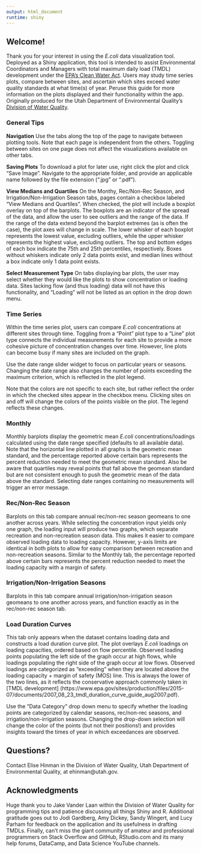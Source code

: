 ```yaml
---
output: html_document
runtime: shiny
---
```


## Welcome!

Thank you for your interest in using the *E.coli* data visualization tool. Deployed as a Shiny application, this tool is intended to assist Environmental Coordinators and Managers with total maximum daily load (TMDL) development under the [EPA's Clean Water Act](https://www.epa.gov/laws-regulations/summary-clean-water-act). Users may study time series plots, compare between sites, and ascertain which sites exceed water quality standards at what time(s) of year. Peruse this guide for more information on the plots displayed and their functionality within the app. Originally produced for the Utah Department of Environmental Quality's [Division of Water Quality](https://deq.utah.gov/division-water-quality).

### General Tips

**Navigation**
Use the tabs along the top of the page to navigate between plotting tools. Note that each page is independent from the others. Toggling between sites on one page does not affect the visualizations available on other tabs.

**Saving Plots**
To download a plot for later use, right click the plot and click "Save Image". Navigate to the appropriate folder, and provide an applicable name followed by the file extension (".jpg" or ".pdf").

**View Medians and Quartiles** 
On the Monthy, Rec/Non-Rec Season, and Irrigation/Non-Irrigation Season tabs, pages contain a checkbox labeled "View Medians and Quartiles". When checked, the plot will include a boxplot overlay on top of the barplots. The boxplots are an indicator of the spread of the data, and allow the user to see outliers and the range of the data. If the range of the data extend beyond the barplot extremes (as is often the case), the plot axes will change in scale. The lower whisker of each boxplot represents the lowest value, excluding outliers, while the upper whisker represents the highest value, excluding outliers. The top and bottom edges of each box indicate the 75th and 25th percentiles, respectively. Boxes without whiskers indicate only 2 data points exist, and median lines without a box indicate only 1 data point exists.

**Select Measurement Type**
On tabs displaying bar plots, the user may select whether they would like the plots to show concentration or loading data. Sites lacking flow (and thus loading) data will not have this functionality, and "Loading" will not be listed as an option in the drop down menu.
 

### Time Series

Within the time series plot, users can compare *E.coli* concentrations at different sites through time. Toggling from a "Point" plot type to a "Line" plot type connects the individual measurements for each site to provide a more cohesive picture of concentration changes over time. However, line plots can become busy if many sites are included on the graph.

Use the date range slider widget to focus on particular years or seasons. Changing the date range also changes the number of points exceeding the maximum criterion, which is reflected in the plot legend.

Note that the colors are not specific to each site, but rather reflect the order in which the checked sites appear in the checkbox menu. Clicking sites on and off will change the colors of the points visible on the plot. The legend reflects these changes.

### Monthly

Monthly barplots display the geometric mean *E.coli* concentrations/loadings calculated using the date range specified (defaults to all available data). Note that the horizontal line plotted in all graphs is the geometric mean standard, and the percentage reported above certain bars represents the percent reduction needed to meet the geometric mean standard. Also be aware that quartiles may reveal points that fall above the geomean standard but are not consistent enough to push the geometric mean of the data above the standard. Selecting date ranges containing no measurements will trigger an error message.

### Rec/Non-Rec Season

Barplots on this tab compare annual rec/non-rec season geomeans to one another across years. While selecting the concentration input yields only one graph, the loading input will produce two graphs, which separate recreation and non-recreation season data. This makes it easier to compare observed loading data to loading capacity. However, y-axis limits are identical in both plots to allow for easy comparison between recreation and non-recreation seasons. Similar to the Monthly tab, the percentage reported above certain bars represents the percent reduction needed to meet the loading capacity with a margin of safety.

### Irrigation/Non-Irrigation Seasons

Barplots in this tab compare annual irrigation/non-irrigation season geomeans to one another across years, and function exactly as in the rec/non-rec season tab.

### Load Duration Curves

This tab only appears when the dataset contains loading data and constructs a load duration curve plot. The plot overlays *E.coli* loadings on loading capacities, ordered based on flow percentile. Observed loading points populating the left side of the graph occur at high flows, while loadings populating the right side of the graph occur at low flows. Observed loadings are categorized as "exceeding" when they are located above the loading capacity + margin of safety (MOS) line. This is always the lower of the two lines, as it reflects the conservative approach commonly taken in [TMDL development] (https://www.epa.gov/sites/production/files/2015-07/documents/2007_08_23_tmdl_duration_curve_guide_aug2007.pdf).

Use the "Data Category" drop down menu to specify whether the loading points are categorized by calendar seasons, rec/non-rec seasons, and irrigation/non-irrigation seasons. Changing the drop-down selection will change the color of the points (but not their positions!) and provides insights toward the times of year in which exceedances are observed.

## Questions?

Contact Elise Hinman in the Division of Water Quality, Utah Department of Environmental Quality, at ehinman@utah.gov.

## Acknowledgments

Huge thank you to Jake Vander Laan within the Division of Water Quality for programming tips and patience discussing all things Shiny and R. Additional gratitude goes out to Jodi Gardberg, Amy Dickey, Sandy Wingert, and Lucy Parham for feedback on the application and its usefulness in drafting TMDLs. Finally, can't miss the giant community of amateur and professional programmers on Stack Overflow and GitHub, RStudio.com and its many help forums, DataCamp, and Data Science YouTube channels.
